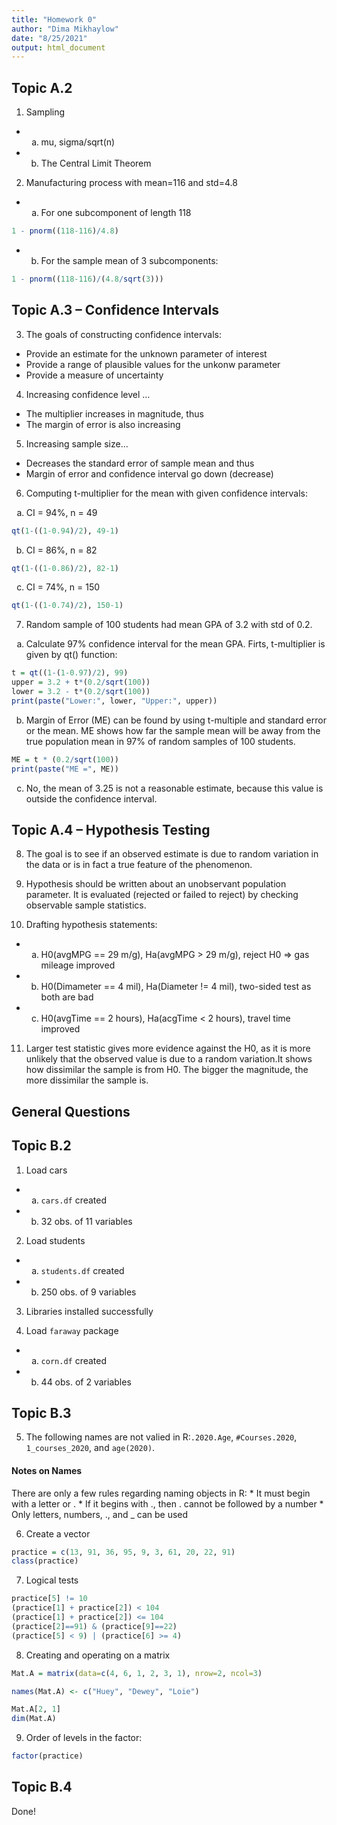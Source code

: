 ```yaml
---
title: "Homework 0"
author: "Dima Mikhaylow"
date: "8/25/2021"
output: html_document
---
```


## Topic A.2
1. Sampling
  + a. mu, sigma/sqrt(n)
  + b. The Central Limit Theorem
  
2. Manufacturing process with mean=116 and std=4.8
  + a. For one subcomponent of length 118
  ```r
  1 - pnorm((118-116)/4.8)
  ```
  + b. For the sample mean of 3 subcomponents:
  ``` r
  1 - pnorm((118-116)/(4.8/sqrt(3)))
  ```
  
## Topic A.3 -- Confidence Intervals
3. The goals of constructing confidence intervals:
  * Provide an estimate for the unknown parameter of interest
  * Provide a range of plausible values for the unkonw parameter
  * Provide a measure of uncertainty
  
4. Increasing confidence level ...
  * The multiplier increases in magnitude, thus 
  * The margin of error is also increasing

5. Increasing sample size...
  * Decreases the standard error of sample mean and thus 
  * Margin of error and confidence interval go down (decrease)
  
6. Computing t-multiplier for the mean with given confidence intervals: 
  a. CI = 94%, n = 49
```r
qt(1-((1-0.94)/2), 49-1)
```
  b. CI = 86%, n = 82
```r
qt(1-((1-0.86)/2), 82-1)
```
  c. CI = 74%, n = 150
```r
qt(1-((1-0.74)/2), 150-1)
```


7. Random sample of 100 students had mean GPA of 3.2 with std of 0.2.
  a. Calculate 97% confidence interval for the mean GPA. Firts, t-multiplier is given by qt() function:
```r
t = qt((1-(1-0.97)/2), 99)
upper = 3.2 + t*(0.2/sqrt(100))
lower = 3.2 - t*(0.2/sqrt(100))
print(paste("Lower:", lower, "Upper:", upper))
```
  b. Margin of Error (ME) can be found by using t-multiple and standard error or the mean. ME shows how far the sample mean will be away from the true population mean in 97% of random samples of 100 students.
```r
ME = t * (0.2/sqrt(100))
print(paste("ME =", ME))
```
  c. No, the mean of 3.25 is not a reasonable estimate, because this value is outside the confidence interval.

## Topic A.4 -- Hypothesis Testing 
8. The goal is to see if an observed estimate is due to random variation in the data or is in fact a true feature of the phenomenon.

9. Hypothesis should be written about an unobservant population parameter. It is evaluated (rejected or failed to reject) by checking observable sample statistics.

10. Drafting hypothesis statements:
  + a. H0(avgMPG == 29 m/g), Ha(avgMPG > 29 m/g), reject H0 => gas mileage improved
  + b. H0(Dimameter == 4 mil), Ha(Diameter != 4 mil), two-sided test as both are bad
  + c. H0(avgTime == 2 hours), Ha(acgTime < 2 hours), travel time improved

11. Larger test statistic gives more evidence against the H0, as it is more unlikely that the observed value is due to a random variation.It shows how dissimilar the sample is from H0. The bigger the magnitude, the more dissimilar the sample is.

## General Questions

## Topic B.2
1. Load cars
  + a. `cars.df` created 
  + b. 32 obs. of 11 variables

2. Load students
  + a. `students.df` created
  + b. 250 obs. of 9 variables
  
3. Libraries installed successfully 

4. Load `faraway` package
  + a. `corn.df` created
  + b. 44 obs. of 2 variables

## Topic B.3
5. The following names are not valied in R:`.2020.Age`, `#Courses.2020`, `1_courses_2020`, and `age(2020)`.

#### Notes on Names
There are only a few rules regarding naming objects in R:
* It must begin with a letter or .
* If it begins with ., then . cannot be followed by a number
* Only letters, numbers, ., and _ can be used 

6. Create a vector
```r
practice = c(13, 91, 36, 95, 9, 3, 61, 20, 22, 91)
class(practice)
```

7. Logical tests
```r
practice[5] != 10
(practice[1] + practice[2]) < 104
(practice[1] + practice[2]) <= 104
(practice[2]==91) & (practice[9]==22)
(practice[5] < 9) | (practice[6] >= 4)
```

8. Creating and operating on a matrix
``` r
Mat.A = matrix(data=c(4, 6, 1, 2, 3, 1), nrow=2, ncol=3)
```

```r
names(Mat.A) <- c("Huey", "Dewey", "Loie")
```

```r
Mat.A[2, 1]
dim(Mat.A)

```

9. Order of levels in the factor:
```r
factor(practice)
```

## Topic B.4
Done!